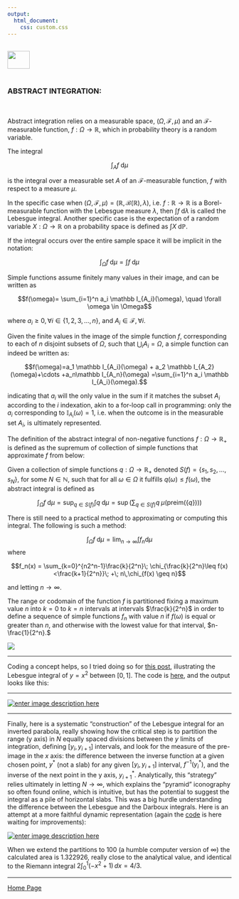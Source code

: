 ```yaml
---
output: 
  html_document:
    css: custom.css
---
```


<br>
<a href="http://rinterested.github.io/statistics/index.html">
<img HEIGHT="40" WIDTH="50" src="https://cloud.githubusercontent.com/assets/9312897/10556783/a27a26fa-745c-11e5-9b1a-2d5bd737387a.PNG"></a>
<br><br>

### ABSTRACT INTEGRATION:
<br>

Abstract integration relies on a measurable space, $(\Omega,\mathcal F, \mu)$ and an $\mathcal F$-measurable function, $f: \Omega \to \mathbb R,$ which in probability theory is a random variable.

The integral

$$\int_A f \;\mathrm d\mu$$

is the integral over a measurable set $A$ of an $\mathcal F$-measurable function, $f$ with respect to a measure $\mu.$

In the specific case when $(\Omega,\mathcal F, \mu)= (\mathbb R,\mathcal B(\mathbb R), \lambda),$ i.e. $f: \mathbb R \to \mathbb R$ is a Borel-measurable function with the Lebesgue measure $\lambda,$  then $\int f\;\mathrm d \lambda$ is called the Lebesgue integral. Another specific case is the expectation of a random variable $X:\Omega \to \mathbb R$ on a probability space is defined as $\int X \; \mathrm d\mathbb P.$

If the integral occurs over the entire sample space it will be implicit in the notation:

$$\int_\Omega f \;\mathrm d\mu= \int f \;\mathrm d\mu$$

Simple functions assume finitely many values in their image, and can be written as

$$f(\omega)= \sum_{i=1}^n a_i \mathbb I_{A_i}(\omega), \quad \forall \omega  \in \Omega$$

where $a_i \geq 0, \forall i \in \{1,2,3, \dots, n\},$ and $A_i \in \mathcal F, \forall i.$

Given the finite values in the image of the simple function $f,$ corresponding to each of $n$ disjoint subsets of $\Omega,$ such that $\bigcup_{i}A_i=\Omega,$ a simple function can indeed be written as:

$$f(\omega)=a_1 \mathbb I_{A_i}(\omega) + a_2 \mathbb I_{A_2}(\omega)+\cdots +a_n\mathbb I_{A_n}(\omega) =\sum_{i=1}^n a_i \mathbb I_{A_i}(\omega).$$

indicating that $a_i$ will the only value in the sum if it matches the subset $A_i$ according to the $i$ indexation, akin to a for-loop call in programming: only the $a_i$ corresponding to $\mathbb I_{A_i} (\omega)=1,$ i.e. when the outcome is in the measurable set $A_i,$ is ultimately represented. 

The definition of the abstract integral of non-negative functions $f: \Omega \to \mathbb R_+$ is defined as the supremum of collection of simple functions that approximate $f$ from below:

Given a collection of simple functions $q: \Omega \to \mathbb R_+$ denoted $S(f)=\{s_1, s_2, \dots, s_N\},$ for some $N \in \mathbb N,$ such that for all $\omega \in \Omega$ it fulfills $q(\omega)\leq f(\omega),$ the abstract integral is defined as

$$\int_\Omega f \;\mathrm d\mu=\sup_{q \in S(f)} \int q \;\mathrm d\mu=\sup\left(\sum_{q\in S(f)} q \; \mu (\text{preim}\left(\{q\})\right) \right)$$

There is still need to a practical method to approximating or computing this integral. The following is such a method:

$$\int_\Omega f \;\mathrm d\mu = \lim_{n \to \infty} \int f_n \mathrm d\mu$$
where

$$f_n(x) = \sum_{k=0}^{n2^n-1}\frac{k}{2^n}\; \chi_{\frac{k}{2^n}\leq f(x)<\frac{k+1}{2^n}}\; +\; n\,\chi_{f(x) \geq n}$$
 
and letting $n \to \infty.$ 

The range or codomain of the function $f$ is partitioned fixing a maximum value $n$ into $k=0$ to $k = n$ intervals at intervals $\frac{k}{2^n}$ in order to define a sequence of simple functions $f_n$ with value $n$ if $f(\omega)$ is equal or greater than $n,$ and otherwise with the lowest value for that interval, $n-\frac{1}{2^n}.$

<img  src="https://user-images.githubusercontent.com/9312897/114963279-62ee2c80-9e3a-11eb-9904-968e9078bcd4.png">



---

Coding a concept helps, so I tried doing so for [this post](https://math.stackexchange.com/a/7444/152225), illustrating the Lebesgue integral of $y = x^2$ between $[0,1]$. The code is [here](https://github.com/RInterested/SIMULATIONS_and_PROOFS/blob/master/Lebesgue%20plot), and the output looks like this:

---

[![enter image description here][5]][5]

---

Finally, here is a systematic "construction" of the Lebesgue integral for an inverted parabola, really showing how the critical step is to partition the range (y axis) in $N$ equally spaced divisions between the $y$ limits of integration, defining $[y_i,y_{i+1}]$ intervals, and look for the measure of the pre-image in the $x$ axis: the difference between the inverse function at a given chosen point, $y^*$ (not a slab) for any given $[y_i, y_{i+1}]$ interval, $f^{-1}(y^*_i)$, and the inverse of the next point in the y axis, $y^*_{i+1}$. Analytically, this "strategy" relies ultimately in letting $N\rightarrow\infty$, which explains the "pyramid" iconography so often found online, which is intuitive, but has the potential to suggest the integral as a pile of horizontal slabs. This was a big hurdle understanding the difference between the Lebesgue and the Darboux integrals. Here is an attempt at a more faithful dynamic representation (again the [code](https://github.com/RInterested/SIMULATIONS_and_PROOFS/blob/master/Lebesgue%20plot) is here waiting for improvements):

[![enter image description here][6]][6] 

When we extend the partitions to $100$ (a humble computer version of $\infty$) the calculated area is $1.322926$, really close to the analytical value, and identical to the Riemann integral $2\int_0^1 (-x^2 +1)\, dx=4/3.$


  [1]: https://i.stack.imgur.com/loFC7.gif
  [2]: https://i.stack.imgur.com/n2AUt.png
  [3]: https://youtu.be/E4ebsuZcdfg
  [4]: https://i.stack.imgur.com/EffZp.png
  [5]: https://i.stack.imgur.com/P2jqY.gif
  [6]: https://i.stack.imgur.com/CR5oO.gif


---

<a href="http://rinterested.github.io/statistics/index.html">Home Page</a>
